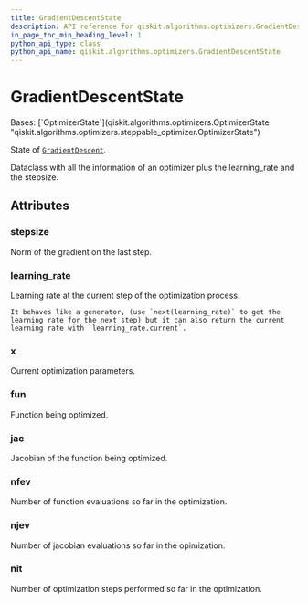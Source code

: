 ```yaml
---
title: GradientDescentState
description: API reference for qiskit.algorithms.optimizers.GradientDescentState
in_page_toc_min_heading_level: 1
python_api_type: class
python_api_name: qiskit.algorithms.optimizers.GradientDescentState
---
```


# GradientDescentState

<Class id="qiskit.algorithms.optimizers.GradientDescentState" isDedicatedPage={true} github="https://github.com/qiskit/qiskit/tree/stable/0.46/qiskit/algorithms/optimizers/gradient_descent.py" signature="qiskit.algorithms.optimizers.GradientDescentState(x, fun, jac, nfev, njev, nit, stepsize, learning_rate)">
  Bases: [`OptimizerState`](qiskit.algorithms.optimizers.OptimizerState "qiskit.algorithms.optimizers.steppable_optimizer.OptimizerState")

  State of [`GradientDescent`](qiskit.algorithms.optimizers.GradientDescent "qiskit.algorithms.optimizers.GradientDescent").

  Dataclass with all the information of an optimizer plus the learning\_rate and the stepsize.

  ## Attributes

  ### stepsize

  <Attribute id="qiskit.algorithms.optimizers.GradientDescentState.stepsize" attributeTypeHint="float | None">
    Norm of the gradient on the last step.
  </Attribute>

  ### learning\_rate

  <Attribute id="qiskit.algorithms.optimizers.GradientDescentState.learning_rate" attributeTypeHint="LearningRate">
    Learning rate at the current step of the optimization process.

    It behaves like a generator, (use `next(learning_rate)` to get the learning rate for the next step) but it can also return the current learning rate with `learning_rate.current`.
  </Attribute>

  ### x

  <Attribute id="qiskit.algorithms.optimizers.GradientDescentState.x" attributeTypeHint="POINT">
    Current optimization parameters.
  </Attribute>

  ### fun

  <Attribute id="qiskit.algorithms.optimizers.GradientDescentState.fun" attributeTypeHint="Callable[[POINT], float] | None">
    Function being optimized.
  </Attribute>

  ### jac

  <Attribute id="qiskit.algorithms.optimizers.GradientDescentState.jac" attributeTypeHint="Callable[[POINT], POINT] | None">
    Jacobian of the function being optimized.
  </Attribute>

  ### nfev

  <Attribute id="qiskit.algorithms.optimizers.GradientDescentState.nfev" attributeTypeHint="int | None">
    Number of function evaluations so far in the optimization.
  </Attribute>

  ### njev

  <Attribute id="qiskit.algorithms.optimizers.GradientDescentState.njev" attributeTypeHint="int | None">
    Number of jacobian evaluations so far in the opimization.
  </Attribute>

  ### nit

  <Attribute id="qiskit.algorithms.optimizers.GradientDescentState.nit" attributeTypeHint="int | None">
    Number of optimization steps performed so far in the optimization.
  </Attribute>
</Class>

